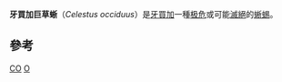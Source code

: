 <!-- This article was auto-generated by [[User:Polbot|User:Polbot]]. -->
{{speciesbox
|image = Celestus occiduus museum specimen.jpeg
|image_caption = 博物馆标本
| status = PE 
| status_system = IUCN3.1
| status_ref = <ref name=iucn>Wilson, B.S., Hedges, B. & World Conservation Monitoring Centre. 2017. Celestus occiduus. The IUCN Red List of Threatened Species 2017: e.T4097A71739494. http://oldredlist.iucnredlist.org/details/4097/0 Downloaded on 20 September 2017.</ref>
| genus = Celestus
| species = occiduus
| authority = ([[George_Shaw|Shaw]], 1802)
| synonyms = 
}}
'''牙買加巨草蜥'''（''Celestus occiduus''）是[[牙買加|牙買加]]一種[[极危|极危]]或可能[[滅絕|滅絕]]的[[蜥蜴|蜥蜴]]。

==參考==
{{reflist}}
{{Taxonbar|from=Q2700032}}

[[Category:IUCN紅色名錄極危物種|CO]]
[[Category:巨人草蜥屬|O]]